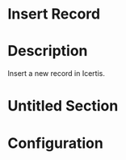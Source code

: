﻿# Insert Record

# Description

Insert a new record in Icertis.

# Untitled Section

# Configuration
